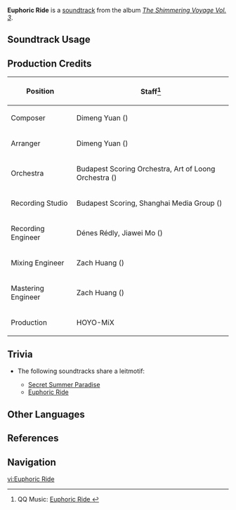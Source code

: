 {{Soundtrack Infobox
|image          = The Shimmering Voyage Vol 3.png
|album          = The Shimmering Voyage Vol. 3
|disc           = 1
|number         = 01
|featured       = 
|featured2      = 
|featured3      = 
|featured_disc  = 
|featured_disc2 = 
|featured_disc3 = 
|youtube_id     = TN0kNe3UWxA
|spotify_id     = 6E0SGwVVyr4SfR2IkkGTAJ
|previous       = 
|next           = Let's Get Started!
}}
'''Euphoric Ride''' is a [[soundtrack]] from the album ''[[The Shimmering Voyage Vol. 3]]''.

==Soundtrack Usage==
{{Soundtrack Usage
|quest    = 
|location = Veluriyam Mirage//[[Choo-Choo Cart]]
|domain   = 
|eventgameplay = Mega Meka Melee/Dance Dance Resolution//II: Intensive Drumming;;Chromatic Ode of Candies and Roses/Rocking Carriage//Perfect Plan for Procuring Precious Treasure!
|special  = Choo-Choo Cart
}}

==Production Credits==
{| class="wikitable"
! Position
! Staff<ref>QQ Music: [https://y.qq.com/n/ryqq/songDetail/004B7Mgi44C2X9 Euphoric Ride {{zh|逸兴欢跃}}]</ref>
|-
! Composer
| Dimeng Yuan ({{zh|苑迪萌}})
|-
! Arranger
| Dimeng Yuan ({{zh|苑迪萌}})
|-
! Orchestra
| Budapest Scoring Orchestra, Art of Loong Orchestra ({{zh|龙之艺交响乐团}})
|-
! Recording Studio
| Budapest Scoring, Shanghai Media Group ({{zh|上海广播大厦}})
|-
! Recording Engineer
| Dénes Rédly, Jiawei Mo ({{zh|莫家伟}})
|-
! Mixing Engineer
| Zach Huang ({{zh|黄巍}})
|-
! Mastering Engineer
| Zach Huang ({{zh|黄巍}})
|-
! Production
| HOYO-MiX
|}
<!--
==Gallery==
<gallery>
</gallery>
-->

==Trivia==
* <section begin="EuphoricRideLeitmotif" />The following soundtracks share a leitmotif:
** [[Secret Summer Paradise (Soundtrack)|Secret Summer Paradise]]
** [[Euphoric Ride]]<section end="EuphoricRideLeitmotif" />

==Other Languages==
{{Other Languages
|en      = Euphoric Ride
|zhs     = 逸兴欢跃
|zhs_rm  = 
|zht     = 逸興歡躍
|zht_rm  = 
|zh_tl   = 
|ja      = ワクワクライド
|ja_rm   = Wakuwaku Raido
|ja_tl   = Thrilling Ride
}}

==References==
{{Reflist}}

==Navigation==
{{Soundtrack Navbox|The Shimmering Voyage|3}}

[[vi:Euphoric Ride]]
